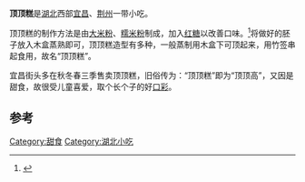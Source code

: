 {{noteTA
|1=zh-cn:小吃; zh-hk:小食;zh-mo:小食; zh-tw:小吃;
}}
'''顶顶糕'''是[[湖北|湖北]]西部[[宜昌|宜昌]]、[[荆州|荆州]]一带小吃。

顶顶糕的制作方法是由[[大米粉|大米粉]]、[[糯米粉|糯米粉]]制成，加入[[红糖|红糖]]以改善口味。<ref>{{cite web| language =zh-hans| publisher =华网在线| title =特色小吃·顶顶糕| url =http://xiling.peoplexz.com/10853/50375/20100316223033.htm| author =佟文强| date =2010-03-16| accessdate =2010-05-15}}{{dead link|date=2018年5月 |bot=InternetArchiveBot |fix-attempted=yes }}</ref>将做好的胚子放入木盒蒸熟即可，顶顶糕造型有多种，一般蒸制用木盒下可顶起来，用竹签串起食用，故名“顶顶糕”。

宜昌街头多在秋冬春三季售卖顶顶糕，旧俗传为：“顶顶糕”即为“顶顶高”，又因是甜食，故很受儿童喜爱，取个长个子的好[[口彩|口彩]]。

==参考==
<references/>

[[Category:甜食|Category:甜食]]
[[Category:湖北小吃|Category:湖北小吃]]